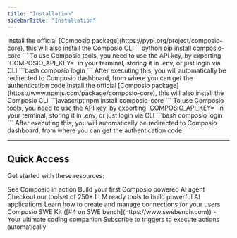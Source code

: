 ```yaml
---
title: "Installation"
sidebarTitle: "Installation"
---
```


<Tabs>
<Tab title="Python">
<Steps>
<Step title="Install Composio Package">
Install the official [Composio package](https://pypi.org/project/composio-core), this will also install the Composio CLI
```python
pip install composio-core
```
</Step>
<Step title="Login via CLI">
To use Composio tools, you need to use the API key, by exporting `COMPOSIO_API_KEY=<value>` in your terminal, storing it in .env, or just login via CLI
```bash 
composio login
```
After executing this, you will automatically be redirected to Composio dashboard, from where you can get the authentication code
</Step>
</Steps>
</Tab>
<Tab title="JavaScript">
<Steps>
<Step title="Install Composio Package">
Install the official [Composio package](https://www.npmjs.com/package/composio-core), this will also install the Composio CLI
```javascript
npm install composio-core
```
</Step>
<Step title="Login via CLI">
To use Composio tools, you need to use the API key, by exporting `COMPOSIO_API_KEY=<value>` in your terminal, storing it in .env, or just login via CLI
```bash 
composio login
```
After executing this, you will automatically be redirected to Composio dashboard, from where you can get the authentication code
</Step>
</Steps>
</Tab>
</Tabs>


<hr />

## Quick Access

Get started with these resources:

<CardGroup cols={2}>
<Card
  title="Watch Demo"
  href="https://www.youtube.com/watch?v=ujxKzS0b5qg"
>
  See Composio in action
</Card>
<Card
  title="Quickstart"
  href="/introduction/intro/quickstart-tools"
>
  Build your first Composio powered AI agent
</Card>
<Card title="Tools" href="../../patterns/tools/what-are-tools">
Checkout our toolset of 250+ LLM ready tools to build powerful AI applications
</Card>
<Card title="Connections" href="../../patterns/Auth/connected_account">
Learn how to create and manage connections for your users
</Card>
<Card title="Kits" href="../../swekit/introduction">
Composio SWE Kit ([#4 on SWE bench](https://www.swebench.com)) - Your ultimate coding companion
</Card>
<Card title="Triggers" href="/patterns/triggers/triggers">
Subscribe to triggers to execute actions automatically
</Card>
</CardGroup>